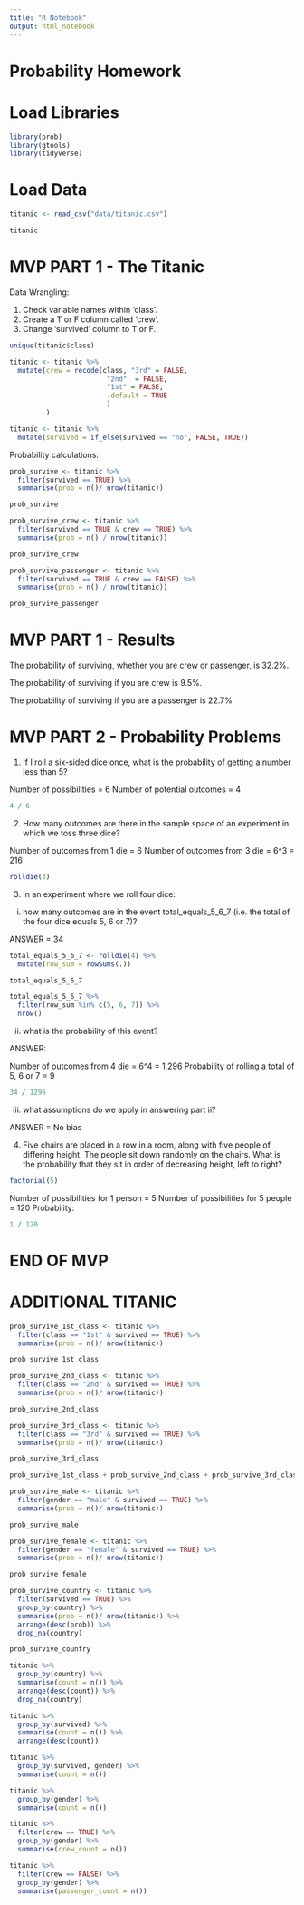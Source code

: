 ```yaml
---
title: "R Notebook"
output: html_notebook
---
```


# Probability Homework

# Load Libraries

```r

library(prob)
library(gtools)
library(tidyverse)

```


# Load Data

```r

titanic <- read_csv("data/titanic.csv")

titanic

```

# MVP PART 1 - The Titanic

Data Wrangling:

1. Check variable names within 'class'.
2. Create a T or F column called 'crew'.
3. Change 'survived' column to T or F.

```r

unique(titanic$class)

```


```r

titanic <- titanic %>%
  mutate(crew = recode(class, "3rd" = FALSE,
                        "2nd"  = FALSE,
                        "1st" = FALSE,
                        .default = TRUE
                        )
         )

```



```r

titanic <- titanic %>%
  mutate(survived = if_else(survived == "no", FALSE, TRUE))


```
Probability calculations:

```r

prob_survive <- titanic %>%
  filter(survived == TRUE) %>%
  summarise(prob = n()/ nrow(titanic))

prob_survive


```

```r

prob_survive_crew <- titanic %>%
  filter(survived == TRUE & crew == TRUE) %>%
  summarise(prob = n() / nrow(titanic))

prob_survive_crew

```

```r

prob_survive_passenger <- titanic %>%
  filter(survived == TRUE & crew == FALSE) %>%
  summarise(prob = n() / nrow(titanic))

prob_survive_passenger

```

# MVP PART 1 - Results

The probability of surviving, whether you are crew or passenger, is 32.2%.

The probability of surviving if you are crew is 9.5%.

The probability of surviving if you are a passenger is 22.7%

# MVP PART 2 - Probability Problems

1. If I roll a six-sided dice once, what is the probability of getting a number less than 5?

Number of possibilities = 6
Number of potential outcomes = 4

```r

4 / 6

```

2. How many outcomes are there in the sample space of an experiment in which we toss three dice?

Number of outcomes from 1 die = 6
Number of outcomes from 3 die = 6^3 = 216


```r

rolldie(3)

```

3. In an experiment where we roll four dice:

i. how many outcomes are in the event total_equals_5_6_7 (i.e. the total of the four dice equals 5, 6 or 7)?

ANSWER = 34

```r

total_equals_5_6_7 <- rolldie(4) %>%
  mutate(row_sum = rowSums(.))

total_equals_5_6_7

total_equals_5_6_7 %>%
  filter(row_sum %in% c(5, 6, 7)) %>%
  nrow()

```


ii. what is the probability of this event?

ANSWER:

Number of outcomes from 4 die = 6^4 = 1,296
Probability of rolling a total of 5, 6 or 7 = 9


```r
34 / 1296

```


iii. what assumptions do we apply in answering part ii?

ANSWER = No bias

4. Five chairs are placed in a row in a room, along with five people of differing height. The people sit down randomly on the chairs. What is the probability that they sit in order of decreasing height, left to right?


```r
factorial(5)
```


Number of possibilities for 1 person = 5
Number of possibilities for 5 people = 120
Probability:

```r

1 / 120

```

# END OF MVP

# ADDITIONAL TITANIC

```r

prob_survive_1st_class <- titanic %>%
  filter(class == "1st" & survived == TRUE) %>%
  summarise(prob = n()/ nrow(titanic))

prob_survive_1st_class

```

```r

prob_survive_2nd_class <- titanic %>%
  filter(class == "2nd" & survived == TRUE) %>%
  summarise(prob = n()/ nrow(titanic))

prob_survive_2nd_class

```

```r

prob_survive_3rd_class <- titanic %>%
  filter(class == "3rd" & survived == TRUE) %>%
  summarise(prob = n()/ nrow(titanic))

prob_survive_3rd_class

```

```r

prob_survive_1st_class + prob_survive_2nd_class + prob_survive_3rd_class

```

```r

prob_survive_male <- titanic %>%
  filter(gender == "male" & survived == TRUE) %>%
  summarise(prob = n()/ nrow(titanic))

prob_survive_male


```

```r

prob_survive_female <- titanic %>%
  filter(gender == "female" & survived == TRUE) %>%
  summarise(prob = n()/ nrow(titanic))

prob_survive_female

```


```r

prob_survive_country <- titanic %>%
  filter(survived == TRUE) %>%
  group_by(country) %>% 
  summarise(prob = n()/ nrow(titanic)) %>%
  arrange(desc(prob)) %>%
  drop_na(country)

prob_survive_country

```


```r

titanic %>%
  group_by(country) %>% 
  summarise(count = n()) %>%
  arrange(desc(count)) %>%
  drop_na(country)

```

```r

titanic %>%
  group_by(survived) %>%
  summarise(count = n()) %>%
  arrange(desc(count))


```


```r

titanic %>%
  group_by(survived, gender) %>%
  summarise(count = n()) 

```

```r

titanic %>%
  group_by(gender) %>% 
  summarise(count = n())

```


```r

titanic %>%
  filter(crew == TRUE) %>% 
  group_by(gender) %>% 
  summarise(crew_count = n())

```


```r

titanic %>%
  filter(crew == FALSE) %>% 
  group_by(gender) %>% 
  summarise(passenger_count = n())

```








































